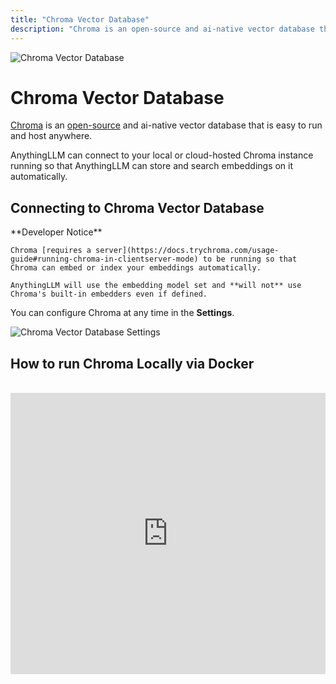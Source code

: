 ```yaml
---
title: "Chroma Vector Database"
description: "Chroma is an open-source and ai-native vector database that is easy to run and host anywhere."
---
```



<Image
  src="/images/anythingllm-setup/vector-database-configuration/local/chroma/header-image.png" 
  height={1080} 
  width={1920} 
  quality={100}
  alt="Chroma Vector Database"
/>


# Chroma Vector Database

[Chroma](https://trychroma.com) is an [open-source](https://github.com/chroma-core/chroma) and ai-native vector database that is easy to run and host anywhere.

AnythingLLM can connect to your local or cloud-hosted Chroma instance running so that AnythingLLM can store and search embeddings on it automatically.


## Connecting to Chroma Vector Database

<Callout type="warning" emoji="️⚠️">
  **Developer Notice**

    Chroma [requires a server](https://docs.trychroma.com/usage-guide#running-chroma-in-clientserver-mode) to be running so that Chroma can embed or index your embeddings automatically. 
    
    AnythingLLM will use the embedding model set and **will not** use Chroma's built-in embedders even if defined.
</Callout>

You can configure Chroma at any time in the **Settings**.

<Image
  src="/images/anythingllm-setup/vector-database-configuration/local/chroma/chroma-vectordb.png" 
  height={1080} 
  width={1920} 
  quality={100}
  alt="Chroma Vector Database Settings"
/>

## How to run Chroma Locally via Docker
<br />

<iframe 
 width="100%" 
 height="450" 
 src="https://www.youtube.com/embed/61kaK-e3Owc?si=5mdkTqKCZG4Nvn0-" 
 title="YouTube video player" 
 frameborder="0" 
 allow="accelerometer; autoplay; clipboard-write; encrypted-media; gyroscope; picture-in-picture; web-share" 
 referrerpolicy="strict-origin-when-cross-origin" 
 allowfullscreen>
</iframe>